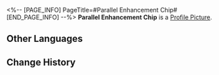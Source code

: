 <%-- [PAGE_INFO]
PageTitle=#Parallel Enhancement Chip#
[END_PAGE_INFO] --%>
{{Item Infobox
|id          = 250222
|image       = Item Parallel Enhancement Chip.png
|type        = Expansion Chip
|invCategory = 
|rarity      = 4
|effect      = After using an attack, increase DMG received by the wearer and the attacked enemies.
|description = A game item in Aetherium Wars. Aether Spirits will gain a special enhanced ability after equipping it.
}}
'''Parallel Enhancement Chip''' is a [[Profile Picture]].

==Other Languages==
{{Other Languages
|en   = Parallel Enhancement Chip
|zhs  = 并行强化芯片
|zht  = 並行強化晶片
|ja   = チップ「並行強化」
|ko   = 병렬 강화 칩
|es   = Chip de potenciación paralela
|fr   = Puce de renforcement mutuel
|ru   = Чип параллельного улучшения
|th   = ชิปเสริมพลังแนวขนาน
|vi   = Chip Cường Hóa Song Song
|de   = Chip: Paralleloptimierung
|id   = Parallel Enhancement Chip
|pt   = Chip de Aprimoramento Paralelo
}}

==Change History==
{{Change History|1.4}}